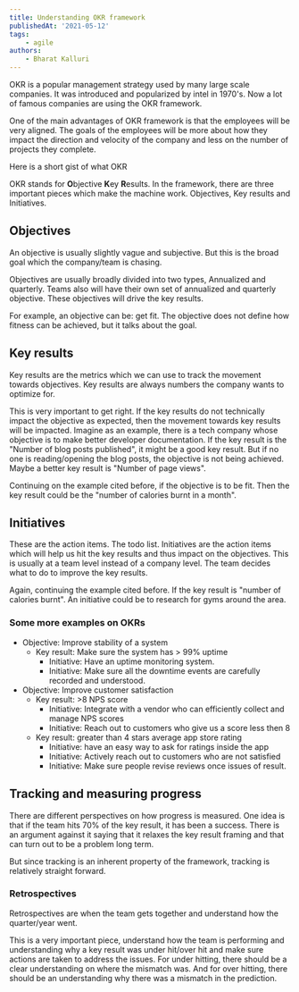```yaml
---
title: Understanding OKR framework
publishedAt: '2021-05-12'
tags:
    - agile
authors:
    - Bharat Kalluri
---
```


OKR is a popular management strategy used by many large scale companies. It was introduced and popularized by intel in 1970's. Now a lot of famous companies are using the OKR framework.

One of the main advantages of OKR framework is that the employees will be very aligned. The goals of the employees will be more about how they impact the direction and velocity of the company and less on the number of projects they complete.

Here is a short gist of what OKR

OKR stands for **O**bjective **K**ey **R**esults. In the framework, there are three important pieces which make the machine work. Objectives, Key results and Initiatives.

## Objectives

An objective is usually slightly vague and subjective. But this is the broad goal which the company/team is chasing.

Objectives are usually broadly divided into two types, Annualized and quarterly. Teams also will have their own set of annualized and quarterly objective. These objectives will drive the key results.

For example, an objective can be: get fit. The objective does not define how fitness can be achieved, but it talks about the goal.

## Key results

Key results are the metrics which we can use to track the movement towards objectives. Key results are always numbers the company wants to optimize for.

This is very important to get right. If the key results do not technically impact the objective as expected, then the movement towards key results will be impacted. Imagine as an example, there is a tech company whose objective is to make better developer documentation. If the key result is the "Number of blog posts published", it might be a good key result. But if no one is reading/opening the blog posts, the objective is not being achieved. Maybe a better key result is "Number of page views".

Continuing on the example cited before, if the objective is to be fit. Then the key result could be the "number of calories burnt in a month".

## Initiatives

These are the action items. The todo list. Initiatives are the action items which will help us hit the key results and thus impact on the objectives. This is usually at a team level instead of a company level. The team decides what to do to improve the key results.

Again, continuing the example cited before. If the key result is "number of calories burnt". An initiative could be to research for gyms around the area.

### Some more examples on OKRs

-   Objective: Improve stability of a system
    -   Key result: Make sure the system has > 99% uptime
        -   Initiative: Have an uptime monitoring system.
        -   Initiative: Make sure all the downtime events are carefully recorded and understood.
-   Objective: Improve customer satisfaction
    -   Key result: >8 NPS score
        -   Initiative: Integrate with a vendor who can efficiently collect and manage NPS scores
        -   Initiative: Reach out to customers who give us a score less then 8
    -   Key result: greater than 4 stars average app store rating
        -   Initiative: have an easy way to ask for ratings inside the app
        -   Initiative: Actively reach out to customers who are not satisfied
        -   Initiative: Make sure people revise reviews once issues of result.

## Tracking and measuring progress

There are different perspectives on how progress is measured. One idea is that if the team hits 70% of the key result, it has been a success. There is an argument against it saying that it relaxes the key result framing and that can turn out to be a problem long term.

But since tracking is an inherent property of the framework, tracking is relatively straight forward.

### Retrospectives

Retrospectives are when the team gets together and understand how the quarter/year went.

This is a very important piece, understand how the team is performing and understanding why a key result was under hit/over hit and make sure actions are taken to address the issues. For under hitting, there should be a clear understanding on where the mismatch was. And for over hitting, there should be an understanding why there was a mismatch in the prediction.
